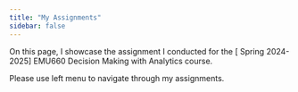 ```yaml
---
title: "My Assignments"
sidebar: false 
---
```


On this page, I showcase the assignment I conducted for the \[ Spring 2024-2025\] EMU660 Decision Making with Analytics course.

Please use left menu to navigate through my assignments.
